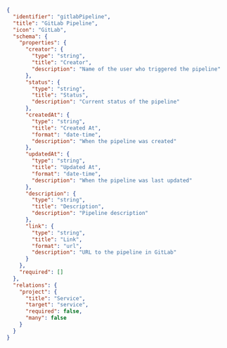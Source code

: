 ```json showLineNumbers
{
  "identifier": "gitlabPipeline",
  "title": "GitLab Pipeline",
  "icon": "GitLab",
  "schema": {
    "properties": {
      "creator": {
        "type": "string",
        "title": "Creator",
        "description": "Name of the user who triggered the pipeline"
      },
      "status": {
        "type": "string",
        "title": "Status",
        "description": "Current status of the pipeline"
      },
      "createdAt": {
        "type": "string",
        "title": "Created At",
        "format": "date-time",
        "description": "When the pipeline was created"
      },
      "updatedAt": {
        "type": "string",
        "title": "Updated At",
        "format": "date-time",
        "description": "When the pipeline was last updated"
      },
      "description": {
        "type": "string",
        "title": "Description",
        "description": "Pipeline description"
      },
      "link": {
        "type": "string",
        "title": "Link",
        "format": "url",
        "description": "URL to the pipeline in GitLab"
      }
    },
    "required": []
  },
  "relations": {
    "project": {
      "title": "Service",
      "target": "service",
      "required": false,
      "many": false
    }
  }
}
```